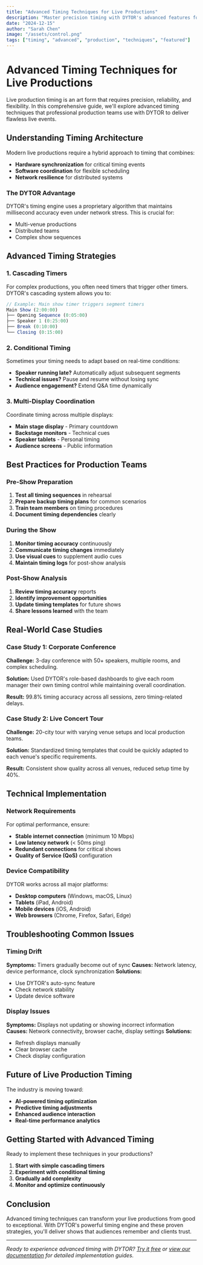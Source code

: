 ```yaml
---
title: "Advanced Timing Techniques for Live Productions"
description: "Master precision timing with DYTOR's advanced features for complex live events and multi-venue productions."
date: "2024-12-15"
author: "Sarah Chen"
image: "/assets/control.png"
tags: ["timing", "advanced", "production", "techniques", "featured"]
---
```


# Advanced Timing Techniques for Live Productions

Live production timing is an art form that requires precision, reliability, and flexibility. In this comprehensive guide, we'll explore advanced timing techniques that professional production teams use with DYTOR to deliver flawless live events.

## Understanding Timing Architecture

Modern live productions require a hybrid approach to timing that combines:

- **Hardware synchronization** for critical timing events
- **Software coordination** for flexible scheduling
- **Network resilience** for distributed systems

### The DYTOR Advantage

DYTOR's timing engine uses a proprietary algorithm that maintains millisecond accuracy even under network stress. This is crucial for:

- Multi-venue productions
- Distributed teams
- Complex show sequences

## Advanced Timing Strategies

### 1. Cascading Timers

For complex productions, you often need timers that trigger other timers. DYTOR's cascading system allows you to:

```javascript
// Example: Main show timer triggers segment timers
Main Show (2:00:00)
├── Opening Sequence (0:05:00)
├── Speaker 1 (0:25:00)
├── Break (0:10:00)
└── Closing (0:15:00)
```

### 2. Conditional Timing

Sometimes your timing needs to adapt based on real-time conditions:

- **Speaker running late?** Automatically adjust subsequent segments
- **Technical issues?** Pause and resume without losing sync
- **Audience engagement?** Extend Q&A time dynamically

### 3. Multi-Display Coordination

Coordinate timing across multiple displays:

- **Main stage display** - Primary countdown
- **Backstage monitors** - Technical cues
- **Speaker tablets** - Personal timing
- **Audience screens** - Public information

## Best Practices for Production Teams

### Pre-Show Preparation

1. **Test all timing sequences** in rehearsal
2. **Prepare backup timing plans** for common scenarios
3. **Train team members** on timing procedures
4. **Document timing dependencies** clearly

### During the Show

1. **Monitor timing accuracy** continuously
2. **Communicate timing changes** immediately
3. **Use visual cues** to supplement audio cues
4. **Maintain timing logs** for post-show analysis

### Post-Show Analysis

1. **Review timing accuracy** reports
2. **Identify improvement opportunities**
3. **Update timing templates** for future shows
4. **Share lessons learned** with the team

## Real-World Case Studies

### Case Study 1: Corporate Conference

**Challenge:** 3-day conference with 50+ speakers, multiple rooms, and complex scheduling.

**Solution:** Used DYTOR's role-based dashboards to give each room manager their own timing control while maintaining overall coordination.

**Result:** 99.8% timing accuracy across all sessions, zero timing-related delays.

### Case Study 2: Live Concert Tour

**Challenge:** 20-city tour with varying venue setups and local production teams.

**Solution:** Standardized timing templates that could be quickly adapted to each venue's specific requirements.

**Result:** Consistent show quality across all venues, reduced setup time by 40%.

## Technical Implementation

### Network Requirements

For optimal performance, ensure:

- **Stable internet connection** (minimum 10 Mbps)
- **Low latency network** (< 50ms ping)
- **Redundant connections** for critical shows
- **Quality of Service (QoS)** configuration

### Device Compatibility

DYTOR works across all major platforms:

- **Desktop computers** (Windows, macOS, Linux)
- **Tablets** (iPad, Android)
- **Mobile devices** (iOS, Android)
- **Web browsers** (Chrome, Firefox, Safari, Edge)

## Troubleshooting Common Issues

### Timing Drift

**Symptoms:** Timers gradually become out of sync
**Causes:** Network latency, device performance, clock synchronization
**Solutions:** 
- Use DYTOR's auto-sync feature
- Check network stability
- Update device software

### Display Issues

**Symptoms:** Displays not updating or showing incorrect information
**Causes:** Network connectivity, browser cache, display settings
**Solutions:**
- Refresh displays manually
- Clear browser cache
- Check display configuration

## Future of Live Production Timing

The industry is moving toward:

- **AI-powered timing optimization**
- **Predictive timing adjustments**
- **Enhanced audience interaction**
- **Real-time performance analytics**

## Getting Started with Advanced Timing

Ready to implement these techniques in your productions?

1. **Start with simple cascading timers**
2. **Experiment with conditional timing**
3. **Gradually add complexity**
4. **Monitor and optimize continuously**

## Conclusion

Advanced timing techniques can transform your live productions from good to exceptional. With DYTOR's powerful timing engine and these proven strategies, you'll deliver shows that audiences remember and clients trust.

---

*Ready to experience advanced timing with DYTOR? [Try it free](https://dytor.app) or [view our documentation](https://dytor.app/docs) for detailed implementation guides.*
